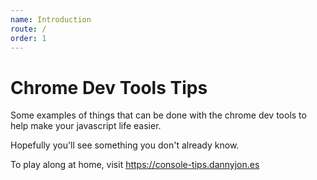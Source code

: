 ```yaml
---
name: Introduction
route: /
order: 1
---
```


# Chrome Dev Tools Tips

Some examples of things that can be done with the chrome dev tools to help make your javascript life easier.

Hopefully you'll see something you don't already know.

To play along at home, visit <https://console-tips.dannyjon.es>
